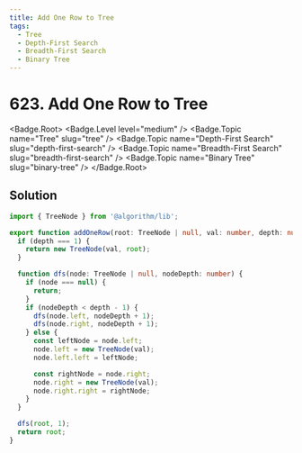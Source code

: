 ```yaml
---
title: Add One Row to Tree
tags:
  - Tree
  - Depth-First Search
  - Breadth-First Search
  - Binary Tree
---
```


# 623. Add One Row to Tree

<Badge.Root>
  <Badge.Level level="medium" />
  <Badge.Topic name="Tree" slug="tree" />
  <Badge.Topic name="Depth-First Search" slug="depth-first-search" />
  <Badge.Topic name="Breadth-First Search" slug="breadth-first-search" />
  <Badge.Topic name="Binary Tree" slug="binary-tree" />
</Badge.Root>

## Solution

```typescript filename="solution.ts" copy
import { TreeNode } from '@algorithm/lib';

export function addOneRow(root: TreeNode | null, val: number, depth: number): TreeNode | null {
  if (depth === 1) {
    return new TreeNode(val, root);
  }

  function dfs(node: TreeNode | null, nodeDepth: number) {
    if (node === null) {
      return;
    }
    if (nodeDepth < depth - 1) {
      dfs(node.left, nodeDepth + 1);
      dfs(node.right, nodeDepth + 1);
    } else {
      const leftNode = node.left;
      node.left = new TreeNode(val);
      node.left.left = leftNode;

      const rightNode = node.right;
      node.right = new TreeNode(val);
      node.right.right = rightNode;
    }
  }

  dfs(root, 1);
  return root;
}
```

<ProblemLink
  codingSite="leetcode"
  href="https://leetcode.com/problems/add-one-row-to-tree"
  title="Add One Row to Tree"
/>
